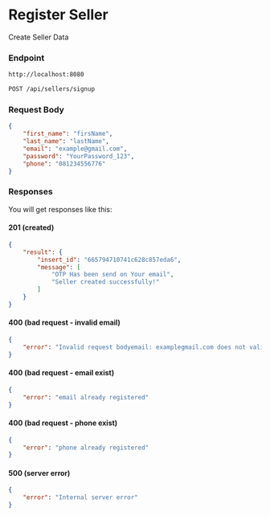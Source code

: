 # Register Seller

Create Seller Data

### Endpoint

```md filename="Base URL"
http://localhost:8080
```

```md filename="Method and Endpoint"
POST /api/sellers/signup
```

### Request Body
```json filename="Request Body"
{
    "first_name": "firsName",
    "last_name": "lastName",
    "email": "example@gmail.com",
    "password": "YourPassword_123",
    "phone": "081234556776"
}
```

### Responses
You will get responses like this:

#### 201 (created)

```json filename="Response Body"
{
    "result": {
        "insert_id": "665794710741c628c857eda6",
        "message": [
            "OTP Has been send on Your email",
            "Seller created successfully!"
        ]
    }
}
```

#### 400 (bad request - invalid email)
```json filename="Response Body"
{
    "error": "Invalid request bodyemail: examplegmail.com does not validate as email"
}
```

#### 400 (bad request - email exist)
```json filename="Response Body"
{
    "error": "email already registered"
}
```

#### 400 (bad request - phone exist)
```json filename="Response Body"
{
    "error": "phone already registered"
}
```

#### 500 (server error)
```json filename="Response Body"
{
    "error": "Internal server error"
}
```
